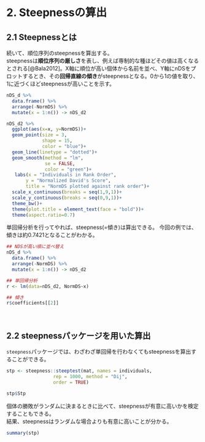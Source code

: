 # 2. Steepnessの算出  
## 2.1 Steepnessとは
続いて、順位序列のsteepnessを算出する。  
steepnessは**順位序列の厳しさ**を表し、例えば専制的な種ほどその値は高くなるとされる[@Bala2012]。X軸に順位が高い個体から名前を並べ、Y軸にnDSをプロットするとき、その**回帰直線の傾き**がsteepnessとなる。0から1の値を取り、1に近づくほどsteepnessが高いことを示す。  

```r
nDS_d %>% 
  data.frame() %>%
  arrange(-NormDS) %>% 
  mutate(x = 1:n()) -> nDS_d2

nDS_d2 %>% 
  ggplot(aes(x=x, y=NormDS))+
  geom_point(size = 3,
             shape = 15,
             color = "blue")+
  geom_line(linetype = "dotted")+
  geom_smooth(method = "lm",
              se = FALSE,
              color = "green")+
   labs(x = "Individuals in Rank Order",
       y = "Normalized David's Score",
       title = "NormDS plotted against rank order")+
  scale_x_continuous(breaks = seq(1,9,1))+
  scale_y_continuous(breaks = seq(0,9,1))+
  theme_bw()+
  theme(plot.title = element_text(face = "bold"))+
  theme(aspect.ratio=0.7)
```

単回帰分析を行ってやれば、steepness(=傾き)は算出できる。 
今回の例では、傾きは約0.7421となることがわかる。  
```r
## NDSが高い順に並べ替え  
nDS_d %>% 
  data.frame() %>%
  arrange(-NormDS) %>% 
  mutate(x = 1:n()) -> nDS_d2

## 単回帰分析  
r <- lm(data=nDS_d2, NormDS~x)

## 傾き  
r$coefficients[[2]]
```

<br/>  

## 2.2 steepnessパッケージを用いた算出  
`steepness`パッケージでは、わざわざ単回帰を行わなくてもsteepnessを算出することができる。    
```r
stp <- steepness::steeptest(mat, names = individuals, 
                 rep = 1000, method = "Dij",
                 order = TRUE)

stp$Stp
```

個体の勝敗がランダムに決まるときに比べて、steepnessが有意に高いかを検定することもできる。  
結果、steepnessはランダムな場合よりも有意に高いことが分かる。  
```r
summary(stp)
```

